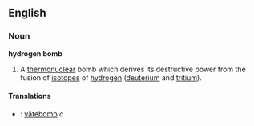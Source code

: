 ==English==

===Noun===
'''hydrogen bomb'''
# A [[thermonuclear]] bomb which derives its destructive power from the fusion of [[isotope]]s of [[hydrogen]] ([[deuterium]] and [[tritium]]).
====Translations====
*{{sv}} : [[vätebomb]] ''c''